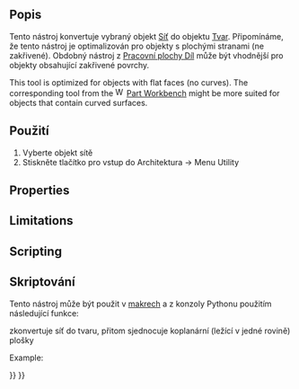 <languages/>

{{Docnav
|[[Arch_SplitMesh|SplitMesh]]
|[[Arch_SelectNonSolidMeshes|SelectNonSolidMeshes]]
|[[BIM_Workbench|BIM]]
|IconL=Arch_SplitMesh.svg
|IconR=Arch_SelectNonSolidMeshes.svg
|IconC=Workbench_BIM.svg
}}

<div class="mw-translate-fuzzy">
{{GuiCommand/cs|Name=Arch MeshToShape|Name/cs=Arch MeshToShape|Workbenches=[[Arch_Workbench/cs|Arch]]|MenuLocation=Arch → Utilities → Mesh to Shape|SeeAlso=[[Arch RemoveShape/cs|Arch RemoveShape]]}}
</div>

<span id="Description"></span>
==Popis==

<div class="mw-translate-fuzzy">
Tento nástroj konvertuje vybraný objekt [[Mesh_Workbench/cs|Síť]] do objektu [[Part_Workbench/cs|Tvar]]. Připomínáme, že tento nástroj je optimalizován pro objekty s plochými stranami (ne zakřivené). Obdobný nástroj z [[Part_Workbench/cs|Pracovní plochy Díl]] může být vhodnější pro objekty obsahující zakřivené povrchy.
</div>

This tool is optimized for objects with flat faces (no curves). The corresponding tool {{Button|[[File:Part_ShapeFromMesh.svg|16px]] [[Part_ShapeFromMesh|Part ShapeFromMesh]]}} from the [[Image:Workbench_Part.svg|16px]] [[Part_Workbench|Part Workbench]] might be more suited for objects that contain curved surfaces.

<span id="Usage"></span>
==Použití==

<div class="mw-translate-fuzzy">
# Vyberte objekt sítě
# Stiskněte tlačítko {{KEY|[[Image:Arch MeshToShape.png|16px]] '''Síť do tvaru'''}} pro vstup do Architektura → Menu Utility
</div>

==Properties==

==Limitations==

==Scripting==

<div class="mw-translate-fuzzy">
==Skriptování==
</div>

<div class="mw-translate-fuzzy">
Tento nástroj může být použit v [[macros/cs|makrech]] a z konzoly Pythonu použitím následující funkce:
</div>

{{Code|code=
new_obj = meshToShape(obj, mark=True, fast=True, tol=0.001, flat=False, cut=True)
}}

<div class="mw-translate-fuzzy">
zkonvertuje síť do tvaru, přitom sjednocuje koplanární (ležící v jedné rovině) plošky
</div>

Example:

{{Code|code=
import Arch, Mesh, BuildRegularGeoms

Box = FreeCAD.ActiveDocument.addObject("Mesh::Cube", "Cube")
Box.Length = 1000
Box.Width = 2000
Box.Height = 1000
FreeCAD.ActiveDocument.recompute()

new_obj = Arch.meshToShape(Box)
}}


{{Docnav
|[[Arch_SplitMesh|SplitMesh]]
|[[Arch_SelectNonSolidMeshes|SelectNonSolidMeshes]]
|[[BIM_Workbench|BIM]]
|IconL=Arch_SplitMesh.svg
|IconR=Arch_SelectNonSolidMeshes.svg
|IconC=Workbench_BIM.svg
}}

{{BIM_Tools_navi{{#translation:}}}}
{{Userdocnavi{{#translation:}}}}